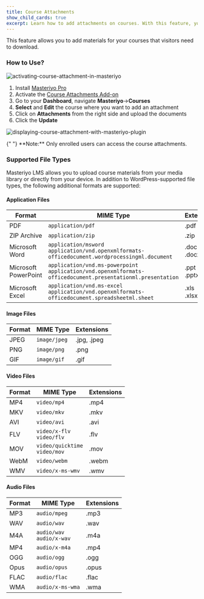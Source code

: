 ```yaml
---
title: Course Attachments
show_child_cards: true
excerpt: Learn how to add attachments on courses. With this feature, you to add materials for your courses that visitors need to download.
---
```


This feature allows you to add materials for your courses that visitors need to download.

### How to Use?

![activating-course-attachment-in-masteriyo](https://user-images.githubusercontent.com/24367265/195078870-70b64d1b-8172-4ff7-90d5-b7c4a6d3bd0d.png)

1. Install [Masteriyo Pro](https://docs.masteriyo.com/getting-started/installation#installing-masteriyo-lms-pro-version)
2. Activate the [Course Attachments Add-on](https://docs.masteriyo.com/getting-started/activate-masteriyo-addons)
3. Go to your **Dashboard**, navigate **Masteriyo**->**Courses**
4. **Select** and **Edit** the course where you want to add an attachment
5. Click on **Attachments** from the right side and upload the documents
6. Click the **Update**

![displaying-course-attachment-with-masteriyo-plugin](https://user-images.githubusercontent.com/24367265/195078918-1497a23f-66b6-4eba-83a0-ac26994095dd.png)

<Callout>
  {" "} 
**Note:** Only enrolled users can access the course attachments.
</Callout>

### Supported File Types

Masteriyo LMS allows you to upload course materials from your media library or directly from your device. In addition to WordPress-supported file types, the following additional formats are supported:

#### Application Files

| Format               | MIME Type                                                                                     | Extensions   |
|----------------------|-----------------------------------------------------------------------------------------------|--------------|
| PDF                  | `application/pdf`                                                                             | .pdf         |
| ZIP Archive          | `application/zip`                                                                             | .zip         |
| Microsoft Word       | `application/msword`<br/>`application/vnd.openxmlformats-officedocument.wordprocessingml.document` | .doc<br/>.docx |
| Microsoft PowerPoint | `application/vnd.ms-powerpoint`<br/>`application/vnd.openxmlformats-officedocument.presentationml.presentation` | .ppt<br/>.pptx |
| Microsoft Excel      | `application/vnd.ms-excel`<br/>`application/vnd.openxmlformats-officedocument.spreadsheetml.sheet`     | .xls<br/>.xlsx |

#### Image Files

| Format | MIME Type     | Extensions  |
|--------|---------------|-------------|
| JPEG   | `image/jpeg`  | .jpg, .jpeg |
| PNG    | `image/png`   | .png        |
| GIF    | `image/gif`   | .gif        |


#### Video Files

| Format | MIME Type | Extensions |
|--------|-----------|------------|
| MP4 | `video/mp4` | .mp4 |
| MKV | `video/mkv` | .mkv |
| AVI | `video/avi` | .avi |
| FLV | `video/x-flv`<br/>`video/flv` | .flv |
| MOV | `video/quicktime`<br/>`video/mov` | .mov |
| WebM | `video/webm` | .webm |
| WMV | `video/x-ms-wmv` | .wmv |

#### Audio Files

| Format | MIME Type | Extensions |
|--------|-----------|------------|
| MP3 | `audio/mpeg` | .mp3 |
| WAV | `audio/wav` | .wav |
| M4A | `audio/wav`<br/>`audio/x-wav` | .m4a |
| MP4 | `audio/x-m4a` | .mp4 |
| OGG | `audio/ogg` | .ogg |
| Opus | `audio/opus` | .opus |
| FLAC | `audio/flac` | .flac |
| WMA | `audio/x-ms-wma` | .wma |
